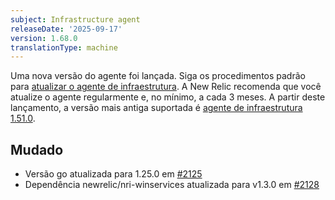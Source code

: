 ```yaml
---
subject: Infrastructure agent
releaseDate: '2025-09-17'
version: 1.68.0
translationType: machine
---
```


Uma nova versão do agente foi lançada. Siga os procedimentos padrão para [atualizar o agente de infraestrutura](https://docs.newrelic.com/docs/infrastructure/install-configure-manage-infrastructure/update-or-uninstall/update-infrastructure-agent). A New Relic recomenda que você atualize o agente regularmente e, no mínimo, a cada 3 meses. A partir deste lançamento, a versão mais antiga suportada é [agente de infraestrutura 1.51.0](https://docs.newrelic.com/docs/release-notes/infrastructure-release-notes/infrastructure-agent-release-notes/new-relic-infrastructure-agent-1510/).

## Mudado

* Versão go atualizada para 1.25.0 em [#2125](https://github.com/newrelic/infrastructure-agent/pull/2125)
* Dependência newrelic/nri-winservices atualizada para v1.3.0 em [#2128](https://github.com/newrelic/infrastructure-agent/pull/2128)